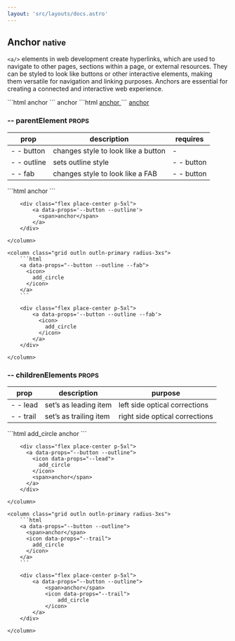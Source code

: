 ```yaml
---
layout: 'src/layouts/docs.astro'
---
```


##  Anchor <small class="clr-subtext txt-nm txt-lowercase"> native </small>

`<a/>` elements in web development create hyperlinks, which are used to
navigate to other pages, sections within a page, or external resources.
They can be styled to look like buttons or other interactive elements,
making them versatile for navigation and linking purposes. Anchors are
essential for creating a connected and interactive web experience.

<grid class='grid cols-2 outln outln-primary radius-3xs'>
  ```html
  <a>
    <span>
      anchor
    </span>
  </a>
  ```
  <column class='align-center[items] flex place-center p-5xl'>
    <a>
      <span>
        anchor
      </span>
    </a>
  </column>
</grid>

<grid class='grid cols-2 outln outln-primary radius-3xs'>
  ```html
  <a href="#">
    <span>
      anchor
    </span>
  </a>
  ```
  <column class='align-center[items] flex place-center p-5xl'>
    <a href="#anchor--a">
      <span>
        anchor
      </span>
    </a>
  </column>
</grid>

### -- parentElement <small class="clr-subtext txt-sm"> PROPS </small>

| prop        | description                         | requires   |
| ----------- | ----------------------------------- | ---------- |
| - - button  | changes style to look like a button | -          |
| - - outline | sets outline style                  | - - button |
| - - fab     | changes style to look like a FAB    | - - button |

<grid class="grid cols-2 g-sm">
    <column class="grid outln outln-primary radius-3xs">
        ```html
        <a data-props="--button --outline">
          <span>
            anchor
          </span>
        </a>
        ```

        <div class="flex place-center p-5xl">
            <a data-props='--button --outline'>
              <span>anchor</span>
            </a>
        </div>

    </column>

    <column class="grid outln outln-primary radius-3xs">
        ```html
        <a data-props="--button --outline --fab">
          <icon>
            add_circle
          </icon>
        </a>
        ```

        <div class="flex place-center p-5xl">
            <a data-props='--button --outline --fab'>
              <icon>
                add_circle
              </icon>
            </a>
        </div>

    </column>

</grid>

### -- childrenElements <small class="clr-subtext txt-sm"> PROPS </small>

| prop      | description            | purpose                        |
| --------- | ---------------------- | ------------------------------ |
| - - lead  | set’s as leading item  | left side optical corrections  |
| - - trail | set’s as trailing item | right side optical corrections |

<grid class="grid cols-2 g-sm">
    <column class="grid outln outln-primary radius-3xs">
        ```html
        <a data-props="--button --outline">
          <icon data-props="--lead">
            add_circle
          </icon>
          <span>anchor</span>
        </a>
        ```

        <div class="flex place-center p-5xl">
          <a data-props="--button --outline">
            <icon data-props="--lead">
              add_circle
            </icon>
            <span>anchor</span>
          </a>
        </div>

    </column>

    <column class="grid outln outln-primary radius-3xs">
        ```html
        <a data-props="--button --outline">
          <span>anchor</span>
          <icon data-props="--trail">
            add_circle
          </icon>
        </a>
        ```

        <div class="flex place-center p-5xl">
            <a data-props="--button --outline">
                <span>anchor</span>
                <icon data-props="--trail">
                    add_circle
                </icon>
            </a>
        </div>

    </column>

</grid>